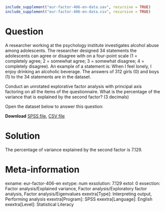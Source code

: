 ```r
include_supplement("eur-factor-406-en-data.sav", recursive = TRUE)
include_supplement("eur-factor-406-en-data.csv", recursive = TRUE)
```

Question
========
A researcher working at the psychology institute investigates alcohol abuse among adolescents. The researcher designed 34 statements the adolescents can agree or disagree with on a four-point scale (1 = completely agree; 2 = somewhat agree; 3 = somewhat disagree; 4 = completely disagree). An example of a statement is: When I feel lonely, I enjoy drinking an alcoholic beverage. The answers of 312 girls (0) and boys (1) to the 34 statements are in the dataset. 

Conduct an unrotated explorative factor analysis with principal axis factoring on all the items of the questionnaire. What is the percentage of the variance that is explained by the second factor? (3 decimals)

Open the dataset below to answer this question:

**Download** [SPSS file](eur-factor-406-en-data.sav), [CSV file](eur-factor-406-en-data.csv)


Solution
========
The percentage of variance explained by the second factor is 7.129.


Meta-information
================
exname: eur-factor-406-en
extype: num
exsolution: 7.129
extol: 0
exsection: Factor analysis/Explained variance, Factor analysis/Exploratory factor analysis, Factor analysis/Eigenvalues
exextra[Type]: Interpreting output, Performing analysis
exextra[Program]: SPSS
exextra[Language]: English
exextra[Level]: Statistical Literacy
